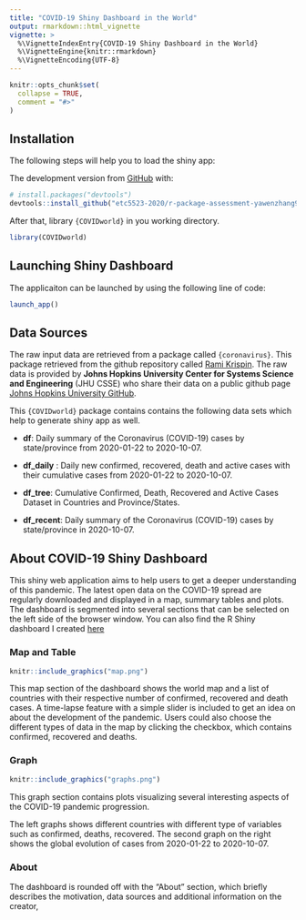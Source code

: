 ```yaml
---
title: "COVID-19 Shiny Dashboard in the World"
output: rmarkdown::html_vignette
vignette: >
  %\VignetteIndexEntry{COVID-19 Shiny Dashboard in the World}
  %\VignetteEngine{knitr::rmarkdown}
  %\VignetteEncoding{UTF-8}
---
```


```r
knitr::opts_chunk$set(
  collapse = TRUE,
  comment = "#>"
)
```

  
## Installation
The following steps will help you to load the shiny app:

The development version from [GitHub](https://github.com/) with:

``` r
# install.packages("devtools")
devtools::install_github("etc5523-2020/r-package-assessment-yawenzhang9701")
```
After that, library `{COVIDworld}` in you working directory.

```r
library(COVIDworld)
```

## Launching Shiny Dashboard
The applicaiton can be launched by using the following line of code:

```r
launch_app()
```

## Data Sources
  
The raw input data are retrieved from a package called `{coronavirus}`. This package retrieved from the github repository called [Rami Krispin](https://github.com/RamiKrispin/coronavirus). The raw data is provided by **Johns Hopkins University Center for Systems Science and Engineering** (JHU CSSE) who share their data on a public github page [Johns Hopkins University GitHub](https://github.com/CSSEGISandData/COVID-19). 
  

This `{COVIDworld}` package contains contains the following data sets which help to generate shiny app as well. 
  
- **df**: Daily summary of the Coronavirus (COVID-19) cases by state/province from 2020-01-22 to 2020-10-07.
  
- **df_daily** : Daily new confirmed, recovered, death and active cases with their cumulative cases from 2020-01-22 to 2020-10-07.
  
- **df_tree**: Cumulative Confirmed, Death, Recovered and Active Cases Dataset in Countries and Province/States.
  
- **df_recent**: Daily summary of the Coronavirus (COVID-19) cases by state/province in 2020-10-07.

## About COVID-19 Shiny Dashboard
  
This shiny web application aims to help users to get a deeper understanding of this pandemic. The latest open data on the COVID-19 spread are regularly downloaded and displayed in a map, summary tables and plots. The dashboard is segmented into several sections that can be selected on the left side of the browser window. You can also find the R Shiny dashboard I created [here](https://yawen.shinyapps.io/shiny-assessment-yawenzhang9701/)

### Map and Table
  
```r
knitr::include_graphics("map.png")
```
  
This map section of the dashboard shows the world map and a list of countries with their respective number of confirmed, recovered and death cases. A time-lapse feature with a simple slider is included to get an idea on about the development of the pandemic. Users could also choose the different types of data in the map by clicking the checkbox, which contains confirmed, recovered and deaths.

### Graph
  
```r
knitr::include_graphics("graphs.png")
``` 
  
This graph section contains plots visualizing several interesting aspects of the COVID-19 pandemic progression.
  
The left graphs shows different countries with different type of variables such as confirmed, deaths, recovered. The second graph on the right shows the global evolution of cases from 2020-01-22 to 2020-10-07. 

### About
  
The dashboard is rounded off with the “About” section, which briefly describes the motivation, data sources and additional information on the creator,


  







